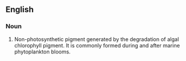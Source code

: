 ==English==

===Noun===
{{en-noun}}

# Non-photosynthetic pigment generated by the degradation of algal chlorophyll pigment. It is commonly formed during and after marine phytoplankton blooms.